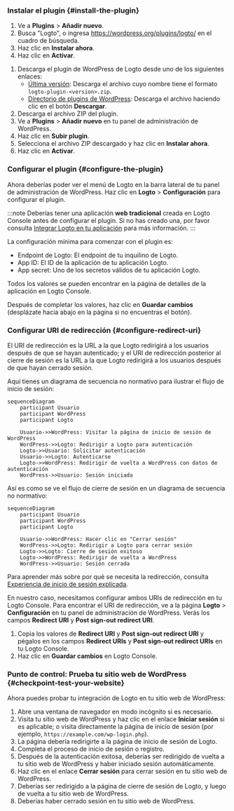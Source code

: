 
### Instalar el plugin \{#install-the-plugin}

<Tabs>

<TabItem value="admin-panel" label="Desde el panel de administración de WordPress">

1. Ve a **Plugins** > **Añadir nuevo**.
2. Busca "Logto", o ingresa https://wordpress.org/plugins/logto/ en el cuadro de búsqueda.
3. Haz clic en **Instalar ahora**.
4. Haz clic en **Activar**.

</TabItem>

<TabItem value="upload" label="Desde una carga">

1. Descarga el plugin de WordPress de Logto desde uno de los siguientes enlaces:
   - [Última versión](https://github.com/logto-io/wordpress/releases): Descarga el archivo cuyo nombre tiene el formato `logto-plugin-<version>.zip`.
   - [Directorio de plugins de WordPress](https://wordpress.org/plugins/logto/): Descarga el archivo haciendo clic en el botón **Descargar**.
2. Descarga el archivo ZIP del plugin.
3. Ve a **Plugins** > **Añadir nuevo** en tu panel de administración de WordPress.
4. Haz clic en **Subir plugin**.
5. Selecciona el archivo ZIP descargado y haz clic en **Instalar ahora**.
6. Haz clic en **Activar**.

</TabItem>

</Tabs>

### Configurar el plugin \{#configure-the-plugin}

Ahora deberías poder ver el menú de Logto en la barra lateral de tu panel de administración de WordPress. Haz clic en **Logto** > **Configuración** para configurar el plugin.

:::note
Deberías tener una aplicación **web tradicional** creada en Logto Console antes de configurar el plugin. Si no has creado una, por favor consulta [Integrar Logto en tu aplicación](/integrate-logto/integrate-logto-into-your-application) para más información.
:::

La configuración mínima para comenzar con el plugin es:

- Endpoint de Logto: El endpoint de tu inquilino de Logto.
- App ID: El ID de la aplicación de tu aplicación Logto.
- App secret: Uno de los secretos válidos de tu aplicación Logto.

Todos los valores se pueden encontrar en la página de detalles de la aplicación en Logto Console.

Después de completar los valores, haz clic en **Guardar cambios** (desplázate hacia abajo en la página si no encuentras el botón).

### Configurar URI de redirección \{#configure-redirect-uri}

El URI de redirección es la URL a la que Logto redirigirá a los usuarios después de que se hayan autenticado; y el URI de redirección posterior al cierre de sesión es la URL a la que Logto redirigirá a los usuarios después de que hayan cerrado sesión.

Aquí tienes un diagrama de secuencia no normativo para ilustrar el flujo de inicio de sesión:

```mermaid
sequenceDiagram
    participant Usuario
    participant WordPress
    participant Logto

    Usuario->>WordPress: Visitar la página de inicio de sesión de WordPress
    WordPress->>Logto: Redirigir a Logto para autenticación
    Logto->>Usuario: Solicitar autenticación
    Usuario->>Logto: Autenticarse
    Logto->>WordPress: Redirigir de vuelta a WordPress con datos de autenticación
    WordPress->>Usuario: Sesión iniciada
```

Así es como se ve el flujo de cierre de sesión en un diagrama de secuencia no normativo:

```mermaid
sequenceDiagram
    participant Usuario
    participant WordPress
    participant Logto

    Usuario->>WordPress: Hacer clic en "Cerrar sesión"
    WordPress->>Logto: Redirigir a Logto para cerrar sesión
    Logto->>Logto: Cierre de sesión exitoso
    Logto->>WordPress: Redirigir de vuelta a WordPress
    WordPress->>Usuario: Sesión cerrada
```

Para aprender más sobre por qué se necesita la redirección, consulta [Experiencia de inicio de sesión explicada](/concepts/sign-in-experience).

En nuestro caso, necesitamos configurar ambos URIs de redirección en tu Logto Console. Para encontrar el URI de redirección, ve a la página **Logto** > **Configuración** en tu panel de administración de WordPress. Verás los campos **Redirect URI** y **Post sign-out redirect URI**.

1. Copia los valores de **Redirect URI** y **Post sign-out redirect URI** y pégalos en los campos **Redirect URIs** y **Post sign-out redirect URIs** en tu Logto Console.
2. Haz clic en **Guardar cambios** en Logto Console.

### Punto de control: Prueba tu sitio web de WordPress \{#checkpoint-test-your-website}

Ahora puedes probar tu integración de Logto en tu sitio web de WordPress:

1. Abre una ventana de navegador en modo incógnito si es necesario.
2. Visita tu sitio web de WordPress y haz clic en el enlace **Iniciar sesión** si es aplicable; o visita directamente la página de inicio de sesión (por ejemplo, `https://example.com/wp-login.php`).
3. La página debería redirigirte a la página de inicio de sesión de Logto.
4. Completa el proceso de inicio de sesión o registro.
5. Después de la autenticación exitosa, deberías ser redirigido de vuelta a tu sitio web de WordPress y haber iniciado sesión automáticamente.
6. Haz clic en el enlace **Cerrar sesión** para cerrar sesión en tu sitio web de WordPress.
7. Deberías ser redirigido a la página de cierre de sesión de Logto, y luego de vuelta a tu sitio web de WordPress.
8. Deberías haber cerrado sesión en tu sitio web de WordPress.
